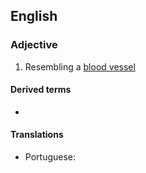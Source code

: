 ==English==

===Adjective===
{{en-adj|-}}

# Resembling a [[blood vessel]]

====Derived terms====
* {{l|en|angioid streak}}

====Translations====
{{trans-top|resembling a blood vessel}}
* Portuguese: {{t|pt|angioide}}
{{trans-mid}}
{{trans-bottom}}